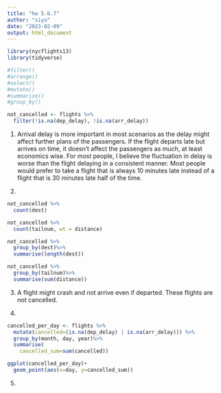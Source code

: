 ```yaml
---
title: "hw 5.6.7"
author: "siyu"
date: "2023-02-09"
output: html_document
---
```


```r
library(nycflights13)
library(tidyverse)

#filter()
#arrange()
#select()
#mutate()
#summarize()
#group_by()

not_cancelled <- flights %>% 
  filter(!is.na(dep_delay), !is.na(arr_delay))
```
1. 
Arrival delay is more important in most scenarios as the delay might affect further plans of the passengers. If the flight departs late but arrives on time, it doesn't affect the passengers as much, at least economics wise. For most people, I believe the fluctuation in delay is worse than the flight delaying in a consistent manner. Most people would prefer to take a flight that is always 10 minutes late instead of a flight that is 30 minutes late half of the time. 

2. 
```r
not_cancelled %>% 
  count(dest)

not_cancelled %>% 
  count(tailnum, wt = distance)
```

```r
not_cancelled %>%
  group_by(dest)%>%
  summarise(length(dest))
```

```r
not_cancelled %>%
  group_by(tailnum)%>%
  summarise(sum(distance))
```

3. 
A flight might crash and not arrive even if departed. These flights are not cancelled. 

4. 

```r
cancelled_per_day <- flights %>% 
  mutate(cancelled=(is.na(dep_delay) | is.na(arr_delay))) %>%
  group_by(month, day, year)%>%
  summarise(
    cancelled_sum=sum(cancelled))
```
```r
ggplot(cancelled_per_day)+
  geom_point(aes(x=day, y=cancelled_sum))
```

5. 


